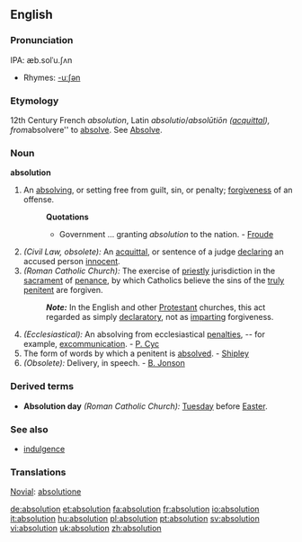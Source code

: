 ==English==

===Pronunciation===
IPA: æb.solˈu.ʃʌn
*Rhymes: [[Rhymes:English:-uːʃən|-uːʃən]]

===Etymology===
12th Century French ''absolution'', Latin ''absolutio''/''absolūtiōn ([[acquittal]]), from ''absolvere'' to [[absolve]]. See [[Absolve]].

===Noun===
'''absolution'''
# An [[absolve|absolving]], or setting free from guilt, sin, or penalty; [[forgiven]]ess of an offense.
#:'''Quotations'''
#:*Government ... granting ''absolution'' to the nation. - [[Froude]]
# ''(Civil Law, obsolete):'' An [[acquittal]], or sentence of a judge [[declare|declaring]] an accused person [[innocent]].
# ''(Roman Catholic Church):'' The exercise of [[priestly]] jurisdiction in the [[sacrament]] of [[penance]], by which Catholics believe the sins of the [[truly]] [[penitent]] are forgiven.
#:'''''Note:''''' In the English and other [[Protestant]] churches, this act regarded as simply [[declaratory]], not as [[impart]]ing forgiveness.
# ''(Ecclesiastical):'' An absolving from ecclesiastical [[penalty|penalties]], -- for example, [[excommunication]]. - [[P. Cyc]]
# The form of words by which a penitent is [[absolved]]. - [[Shipley]]
# ''(Obsolete):'' Delivery, in speech. - [[B. Jonson]]

===Derived terms===
*'''Absolution day''' ''(Roman Catholic Church):'' [[Tuesday]] before [[Easter]].

===See also===
*[[indulgence]]

===Translations===

[[Novial]]: [[absolutione]]

[[de:absolution]]
[[et:absolution]]
[[fa:absolution]]
[[fr:absolution]]
[[io:absolution]]
[[it:absolution]]
[[hu:absolution]]
[[pl:absolution]]
[[pt:absolution]]
[[sv:absolution]]
[[vi:absolution]]
[[uk:absolution]]
[[zh:absolution]]